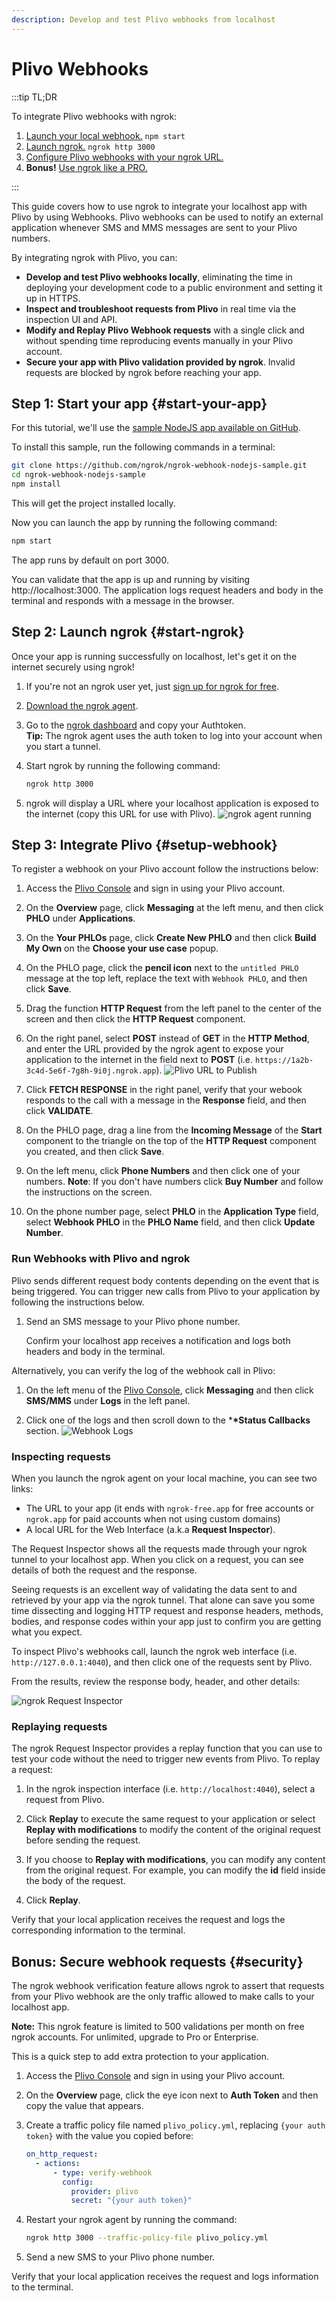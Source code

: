```yaml
---
description: Develop and test Plivo webhooks from localhost
---
```


# Plivo Webhooks

:::tip TL;DR

To integrate Plivo webhooks with ngrok:

1. [Launch your local webhook.](#start-your-app) `npm start`
1. [Launch ngrok.](#start-ngrok) `ngrok http 3000`
1. [Configure Plivo webhooks with your ngrok URL.](#setup-webhook)
1. **Bonus!** [Use ngrok like a PRO.](#security)

:::

This guide covers how to use ngrok to integrate your localhost app with Plivo by using Webhooks.
Plivo webhooks can be used to notify an external application whenever SMS and MMS messages are sent to your Plivo numbers.

By integrating ngrok with Plivo, you can:

- **Develop and test Plivo webhooks locally**, eliminating the time in deploying your development code to a public environment and setting it up in HTTPS.
- **Inspect and troubleshoot requests from Plivo** in real time via the inspection UI and API.
- **Modify and Replay Plivo Webhook requests** with a single click and without spending time reproducing events manually in your Plivo account.
- **Secure your app with Plivo validation provided by ngrok**. Invalid requests are blocked by ngrok before reaching your app.

## **Step 1**: Start your app {#start-your-app}

For this tutorial, we'll use the [sample NodeJS app available on GitHub](https://github.com/ngrok/ngrok-webhook-nodejs-sample).

To install this sample, run the following commands in a terminal:

```bash
git clone https://github.com/ngrok/ngrok-webhook-nodejs-sample.git
cd ngrok-webhook-nodejs-sample
npm install
```

This will get the project installed locally.

Now you can launch the app by running the following command:

```bash
npm start
```

The app runs by default on port 3000.

You can validate that the app is up and running by visiting http://localhost:3000. The application logs request headers and body in the terminal and responds with a message in the browser.

## **Step 2**: Launch ngrok {#start-ngrok}

Once your app is running successfully on localhost, let's get it on the internet securely using ngrok!

1. If you're not an ngrok user yet, just [sign up for ngrok for free](https://ngrok.com/signup).

1. [Download the ngrok agent](https://download.ngrok.com).

1. Go to the [ngrok dashboard](https://dashboard.ngrok.com) and copy your Authtoken. <br />
   **Tip:** The ngrok agent uses the auth token to log into your account when you start a tunnel.
1. Start ngrok by running the following command:

   ```bash
   ngrok http 3000
   ```

1. ngrok will display a URL where your localhost application is exposed to the internet (copy this URL for use with Plivo).
   ![ngrok agent running](/img/integrations/launch_ngrok_tunnel.png)

## **Step 3**: Integrate Plivo {#setup-webhook}

To register a webhook on your Plivo account follow the instructions below:

1. Access the [Plivo Console](https://console.plivo.com/) and sign in using your Plivo account.

1. On the **Overview** page, click **Messaging** at the left menu, and then click **PHLO** under **Applications**.

1. On the **Your PHLOs** page, click **Create New PHLO** and then click **Build My Own** on the **Choose your use case** popup.

1. On the PHLO page, click the **pencil icon** next to the `untitled PHLO` message at the top left, replace the text with `Webhook PHLO`, and then click **Save**.

1. Drag the function **HTTP Request** from the left panel to the center of the screen and then click the **HTTP Request** component.

1. On the right panel, select **POST** instead of **GET** in the **HTTP Method**, and enter the URL provided by the ngrok agent to expose your application to the internet in the field next to **POST** (i.e. `https://1a2b-3c4d-5e6f-7g8h-9i0j.ngrok.app`).
   ![Plivo URL to Publish](img/ngrok_url_configuration_plivo.png)

1. Click **FETCH RESPONSE** in the right panel, verify that your webook responds to the call with a message in the **Response** field, and then click **VALIDATE**.

1. On the PHLO page, drag a line from the **Incoming Message** of the **Start** component to the triangle on the top of the **HTTP Request** component you created, and then click **Save**.

1. On the left menu, click **Phone Numbers** and then click one of your numbers.
   **Note**: If you don't have numbers click **Buy Number** and follow the instructions on the screen.

1. On the phone number page, select **PHLO** in the **Application Type** field, select **Webhook PHLO** in the **PHLO Name** field, and then click **Update Number**.

### Run Webhooks with Plivo and ngrok

Plivo sends different request body contents depending on the event that is being triggered.
You can trigger new calls from Plivo to your application by following the instructions below.

1. Send an SMS message to your Plivo phone number.

   Confirm your localhost app receives a notification and logs both headers and body in the terminal.

Alternatively, you can verify the log of the webhook call in Plivo:

1. On the left menu of the [Plivo Console](https://console.plivo.com/), click **Messaging** and then click **SMS/MMS** under **Logs** in the left panel.

1. Click one of the logs and then scroll down to the \***\*Status Callbacks** section.
   ![Webhook Logs](img/ngrok_logs_plivo.png)

### Inspecting requests

When you launch the ngrok agent on your local machine, you can see two links:

- The URL to your app (it ends with `ngrok-free.app` for free accounts or `ngrok.app` for paid accounts when not using custom domains)
- A local URL for the Web Interface (a.k.a **Request Inspector**).

The Request Inspector shows all the requests made through your ngrok tunnel to your localhost app. When you click on a request, you can see details of both the request and the response.

Seeing requests is an excellent way of validating the data sent to and retrieved by your app via the ngrok tunnel. That alone can save you some time dissecting and logging HTTP request and response headers, methods, bodies, and response codes within your app just to confirm you are getting what you expect.

To inspect Plivo's webhooks call, launch the ngrok web interface (i.e. `http://127.0.0.1:4040`), and then click one of the requests sent by Plivo.

From the results, review the response body, header, and other details:

![ngrok Request Inspector](img/ngrok_introspection_plivo_webhooks.png)

### Replaying requests

The ngrok Request Inspector provides a replay function that you can use to test your code without the need to trigger new events from Plivo. To replay a request:

1. In the ngrok inspection interface (i.e. `http://localhost:4040`), select a request from Plivo.

1. Click **Replay** to execute the same request to your application or select **Replay with modifications** to modify the content of the original request before sending the request.

1. If you choose to **Replay with modifications**, you can modify any content from the original request. For example, you can modify the **id** field inside the body of the request.

1. Click **Replay**.

Verify that your local application receives the request and logs the corresponding information to the terminal.

## **Bonus**: Secure webhook requests {#security}

The ngrok webhook verification feature allows ngrok to assert that requests from your Plivo webhook are the only traffic allowed to make calls to your localhost app.

**Note:** This ngrok feature is limited to 500 validations per month on free ngrok accounts. For unlimited, upgrade to Pro or Enterprise.

This is a quick step to add extra protection to your application.

1. Access the [Plivo Console](https://console.plivo.com/) and sign in using your Plivo account.

1. On the **Overview** page, click the eye icon next to **Auth Token** and then copy the value that appears.

1. Create a traffic policy file named `plivo_policy.yml`, replacing `{your auth token}` with the value you copied before:

   ```yaml
   on_http_request:
     - actions:
         - type: verify-webhook
           config:
             provider: plivo
             secret: "{your auth token}"
   ```

1. Restart your ngrok agent by running the command:

   ```bash
   ngrok http 3000 --traffic-policy-file plivo_policy.yml
   ```

1. Send a new SMS to your Plivo phone number.

Verify that your local application receives the request and logs information to the terminal.
